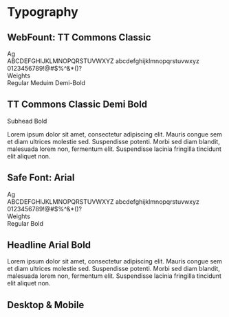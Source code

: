 
<Meta of={TypographyStories} />

<Unstyled>
  <h1>Typography</h1>
  <section class="flex-row gap-120 margin-bottom-65px margin-top-45px">
    <div class="typography-examples">
      <h2 class="typography-headline weight-600 size-32 tt-commons">
        <span class="weight-400 arial">WebFount:</span> TT Commons Classic
      </h2>
      <div class="flex-row margin-bottom-45px">
        <div class="width-35-percent">
          <span class="size-80 weight-900 tt-commons width-100-percent">Ag</span>
        </div>
        <div class="width-65-percent">
          <span class="size-20 block tt-commons">ABCDEFGHIJKLMNOPQRSTUVWXYZ</span>
          <span class="size-20 block tt-commons">abcdefghijklmnopqrstuvwxyz</span>
          <span class="size-20 block tt-commons">0123456789!@#$%^&*()?</span>
        </div>
      </div>
      <div class="flex-row">
        <div class="width-35-percent">Weights</div>
        <div class="width-565-percent">
          <span class="block">Regular</span>
          <span class="block weight-500">Meduim</span>
          <span class="block weight-600">Demi-Bold</span>
        </div>
      </div>
    </div>
    <div class="typography-examples">
      <h2 class="size-45">
        TT Commons Classic Demi Bold
      </h2>
      <p class="weight-600">Subhead Bold</p>
      <p>Lorem ipsum dolor sit amet, consectetur adipiscing elit. Mauris congue sem et diam ultrices molestie sed. Suspendisse potenti. Morbi sed diam blandit, malesuada lorem non, fermentum elit. Suspendisse lacinia fringilla tincidunt elit aliquet non.</p>
    </div>

  </section>
  <section class="flex-row gap-120 margin-bottom-65px">
    <div class="typography-examples width-35-percent">
      <h2 class="arial size-32">
        Safe Font: Arial
      </h2>
      <div class="flex-row margin-bottom-45px">
        <div class="width-35-percent">
          <span class="size-92">Ag</span>
        </div>
        <div class="width-65-percent">
          <span class="block line-height-15">ABCDEFGHIJKLMNOPQRSTUVWXYZ</span>
          <span class="block line-height-15">abcdefghijklmnopqrstuvwxyz</span>
          <span class="block line-height-15">0123456789!@#$%^&*()?</span>
        </div>
      </div>
      <div class="flex-row">
        <div class="width-35-percent"><span>Weights</span></div>
        <div class="width-65-percent">
          <span class="block">Regular</span>
          <span class="block">Bold</span>
        </div>
      </div>
    </div>
    <div class="typography-examples width-65-percent ">
      <h2 class="arial size-40">
        Headline Arial Bold
      </h2>
      <p>Lorem ipsum dolor sit amet, consectetur adipiscing elit. Mauris congue sem et diam ultrices molestie sed. Suspendisse potenti. Morbi sed diam blandit, malesuada lorem non, fermentum elit. Suspendisse lacinia fringilla tincidunt elit aliquet non.</p>
    </div>

  </section>
  <section>
    <h2>Desktop & Mobile</h2>
    <div class="typography-story-container">
      <Story of={TypographyStories.Heading1} />
      <Story of={TypographyStories.Heading2} />
      <Story of={TypographyStories.Heading3} />
      <Story of={TypographyStories.Heading4} />
      <Story of={TypographyStories.Body20} />
      <Story of={TypographyStories.Body20SubHeadline} />
      <Story of={TypographyStories.Body18} />
      <Story of={TypographyStories.Body18SubHeadline} />
      <Story of={TypographyStories.Body16} />
      <Story of={TypographyStories.Body16SubHeadline} />
      <Story of={TypographyStories.Body14} />
      <Story of={TypographyStories.Body14SubHeadline} />
      <Story of={TypographyStories.Body12} />
    </div>
  </section>
</Unstyled>
